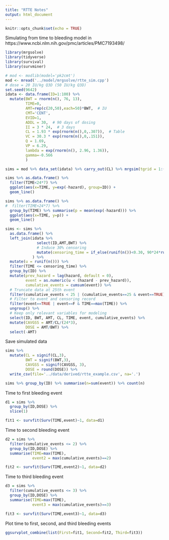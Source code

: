 ```yaml
---
title: "RTTE Notes"
output: html_document
---
```


```r
knitr::opts_chunk$set(echo = TRUE)
```


Simulating from time to bleeding model in
https://www.ncbi.nlm.nih.gov/pmc/articles/PMC7193498/


```r
library(mrgsolve)
library(tidyverse)
library(survival)
library(survminer)
```

```r
# mod <- modlib(model='pk2cmt')
mod <- mread('../model/mrgsolve/rtte_sim.cpp')
# dose = 20 IU/kg Q3D (50 IU/kg Q3D)
set.seed(9642)
idata <- data.frame(ID=1:100) %>% 
  mutate(BWT = rnorm(n(), 76, 13),
         TIME=0,
         AMT=rep(c(20,50),each=50)*BWT,  # IU
         CMT='CENT',
         EVID=1,
         ADDL = 30,  # 90 days of dosing
         II = 3 * 24,  # 3 days
         CL = 1.93 * exp(rnorm(n(),0,.307)),  # Table 
         VC = 30.3 * exp(rnorm(n(),0,.151)),
         Q = 1.69,
         VP = 6.29,
         lambda = exp(rnorm(n(), 2.96, 1.36)),
         gamma=-0.566
         )

```

```r
sims = mod %>% data_set(idata) %>% carry_out(CL) %>% mrgsim(tgrid = 1:(24*90))
```

```r
sims %>% as.data.frame() %>% 
  filter(TIME<24*7) %>% 
  ggplot(aes(x=TIME, y=exp(-hazard), group=ID)) +
  geom_line()
```

```r
sims %>% as.data.frame() %>% 
#  filter(TIME<24*7) %>% 
  group_by(TIME) %>% summarise(p = mean(exp(-hazard))) %>% 
  ggplot(aes(x=TIME, y=p)) +
  geom_line()
```

```r
sims <- sims %>% 
  as.data.frame() %>% 
  left_join(idata %>% 
              select(ID,AMT,BWT) %>% 
              # Induce 30% censoring
              mutate(censoring_time = if_else(runif(n())<0.30, 90*24*runif(n()), 90*24))
            ) %>% 
  mutate(u = runif(n())) %>% 
  filter(TIME <= censoring_time) %>% 
  group_by(ID) %>% 
  mutate(prev_hazard = lag(hazard, default = 0),
         event = as.numeric(u < (hazard - prev_hazard)),
         cumulative_events = cumsum(event)) %>% 
  # Truncate data at 25th event
  filter(cumulative_events < 25 | (cumulative_events==25 & event==TRUE)) %>% 
  # Filter to event and censoring record
  filter(event==TRUE | event==F & TIME==max(TIME)) %>% 
  ungroup() %>% 
  # Keep only relevant variables for modeling
  select(ID, BWT, AMT, CL, TIME, event, cumulative_events) %>% 
  mutate(CAVGSS = AMT/CL/(24*3),
         DOSE = AMT/BWT) %>% 
  select(-AMT)
```
Save simulated data

```r
sims %>% 
  mutate(CL = signif(CL,3),
         BWT = signif(BWT,3),
         CAVGSS = signif(CAVGSS, 3),
         DOSE = round(DOSE)) %>% 
  write_csv(file='../data/derived/rtte_example.csv', na='.')
```

```r
sims %>% group_by(ID) %>% summarise(n=sum(event)) %>% count(n)
```

Time to first bleeding event

```r
d1 = sims %>% 
  group_by(ID,DOSE) %>% 
  slice(1)

fit1 <- survfit(Surv(TIME,event)~1, data=d1)

```

Time to second bleeding event

```r
d2 = sims %>% 
  filter(cumulative_events <= 2) %>% 
  group_by(ID,DOSE) %>%
  summarise(TIME=max(TIME),
            event2 = max(cumulative_events)==2)

fit2 <- survfit(Surv(TIME,event2)~1, data=d2)

```
Time to third bleeding event

```r
d3 = sims %>% 
  filter(cumulative_events <= 3) %>% 
  group_by(ID,DOSE) %>%
  summarise(TIME=max(TIME),
            event3 = max(cumulative_events)==3)

fit3 <- survfit(Surv(TIME,event3)~1, data=d3)

```

Plot time to first, second, and third bleeding events

```r
ggsurvplot_combine(list(First=fit1, Second=fit2, Third=fit3))
```

